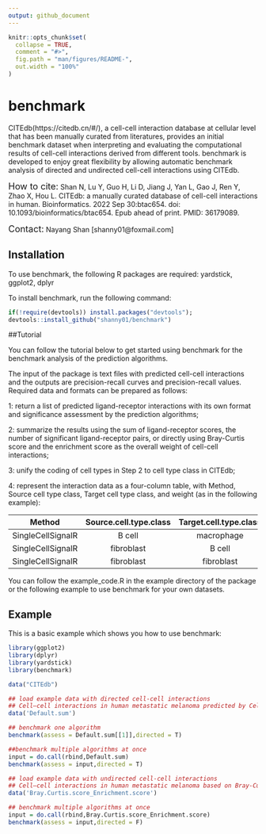 ```yaml
---
output: github_document
---
```


<!-- README.md is generated from README.Rmd. Please edit that file -->

```r
knitr::opts_chunk$set(
  collapse = TRUE,
  comment = "#>",
  fig.path = "man/figures/README-",
  out.width = "100%"
)
```

# benchmark

<!-- badges: start -->
<!-- badges: end -->

CITEdb(https://citedb.cn/#/), a cell-cell interaction database at cellular level that has been manually curated from literatures, provides an initial benchmark dataset when interpreting and evaluating the computational results of cell-cell interactions derived from different tools. benchmark is developed to enjoy great flexibility by allowing automatic benchmark analysis of directed and undirected cell-cell interactions using CITEdb.

<font size=4>How to cite:</font> Shan N, Lu Y, Guo H, Li D, Jiang J, Yan L, Gao J, Ren Y, Zhao X, Hou L. CITEdb: a manually curated database of cell-cell interactions in human. Bioinformatics. 2022 Sep 30:btac654. doi: 10.1093/bioinformatics/btac654. Epub ahead of print. PMID: 36179089.

<font size=4>Contact:</font> Nayang Shan [shanny01@foxmail.com]

## Installation

To use benchmark, the following R packages are required: yardstick, ggplot2, dplyr

To install benchmark, run the following command:

``` r
if(!require(devtools)) install.packages("devtools");
devtools::install_github("shanny01/benchmark")
```

##Tutorial

You can follow the tutorial below to get started using benchmark for the benchmark analysis of the prediction algorithms.

The input of the package is text files with predicted cell-cell interactions and the outputs are precision-recall curves and precision-recall values. Required data and formats can be prepared as follows:

1: return a list of predicted ligand-receptor interactions with its own format and significance assessment by the prediction algorithms;

2: summarize the results using the sum of ligand-receptor scores, the number of significant ligand-receptor pairs, or directly using Bray-Curtis score and the enrichment score as the overall weight of cell-cell interactions;

3: unify the coding of cell types in Step 2 to cell type class in CITEdb;

4: represent the interaction data as a four-column table, with Method, Source cell type class, Target cell type class, and weight (as in the following example):

Method | Source.cell.type.class | Target.cell.type.class | weight
:-: | :-: | :-: | :-: | :-:
SingleCellSignalR | B cell | macrophage | 0.903825
SingleCellSignalR | fibroblast| B cell | 1.832844 
SingleCellSignalR | fibroblast| fibroblast | 27.396210

You can follow the example_code.R in the example directory of the package or the following example to use benchmark for your own datasets.

## Example

This is a basic example which shows you how to use benchmark:

```r
library(ggplot2)
library(dplyr)
library(yardstick)
library(benchmark)

data("CITEdb")

## load example data with directed cell-cell interactions
## Cell–cell interactions in human metastatic melanoma predicted by CellChat, CellPhoneDB, Connectome, iTALK, NATMI,  and SingleCellSignalR using the default LR resources based on the sum of ligand-receptor scores.
data('Default.sum')

## benchmark one algorithm
benchmark(assess = Default.sum[[1]],directed = T)

##benchmark multiple algorithms at once
input = do.call(rbind,Default.sum)
benchmark(assess = input,directed = T)

## load example data with undirected cell-cell interactions
## Cell–cell interactions in human metastatic melanoma based on Bray-Curtis score and the enrichment score using the concensus LR resource in LIANA.
data('Bray.Curtis.score_Enrichment.score')

## benchmark multiple algorithms at once
input = do.call(rbind,Bray.Curtis.score_Enrichment.score)
benchmark(assess = input,directed = F)
```
